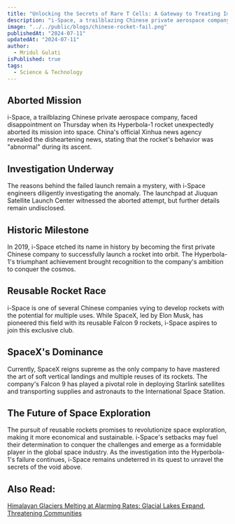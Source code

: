```yaml
---
title: "Unlocking the Secrets of Rare T Cells: A Gateway to Treating Immune Disorders"
description: "i-Space, a trailblazing Chinese private aerospace company, faced disappointment on Thursday when its Hyperbola-1 rocket unexpectedly aborted its mission into space. China's official Xinhua news agency revealed the disheartening news, stating that the rocket's behavior was abnormal during its ascent."
image: "../../public/blogs/chinese-rocket-fail.png"
publishedAt: "2024-07-11"
updatedAt: "2024-07-11"
author: 
  - Mridul Gulati
isPublished: true
tags: 
  - Science & Technology
---
```


## Aborted Mission

i-Space, a trailblazing Chinese private aerospace company, faced disappointment on Thursday when its Hyperbola-1 rocket unexpectedly aborted its mission into space. China's official Xinhua news agency revealed the disheartening news, stating that the rocket's behavior was "abnormal" during its ascent.

## Investigation Underway

The reasons behind the failed launch remain a mystery, with i-Space engineers diligently investigating the anomaly. The launchpad at Jiuquan Satellite Launch Center witnessed the aborted attempt, but further details remain undisclosed.

## Historic Milestone

In 2019, i-Space etched its name in history by becoming the first private Chinese company to successfully launch a rocket into orbit. The Hyperbola-1's triumphant achievement brought recognition to the company's ambition to conquer the cosmos.

## Reusable Rocket Race

i-Space is one of several Chinese companies vying to develop rockets with the potential for multiple uses. While SpaceX, led by Elon Musk, has pioneered this field with its reusable Falcon 9 rockets, i-Space aspires to join this exclusive club.

## SpaceX's Dominance

Currently, SpaceX reigns supreme as the only company to have mastered the art of soft vertical landings and multiple reuses of its rockets. The company's Falcon 9 has played a pivotal role in deploying Starlink satellites and transporting supplies and astronauts to the International Space Station.

## The Future of Space Exploration

The pursuit of reusable rockets promises to revolutionize space exploration, making it more economical and sustainable. i-Space's setbacks may fuel their determination to conquer the challenges and emerge as a formidable player in the global space industry. As the investigation into the Hyperbola-1's failure continues, i-Space remains undeterred in its quest to unravel the secrets of the void above.

## Also Read: 

[Himalayan Glaciers Melting at Alarming Rates: Glacial Lakes Expand, Threatening Communities](https://onlinekhabri.com/blog/content/himalayan-glaciers-melting-at-alarming-rates)